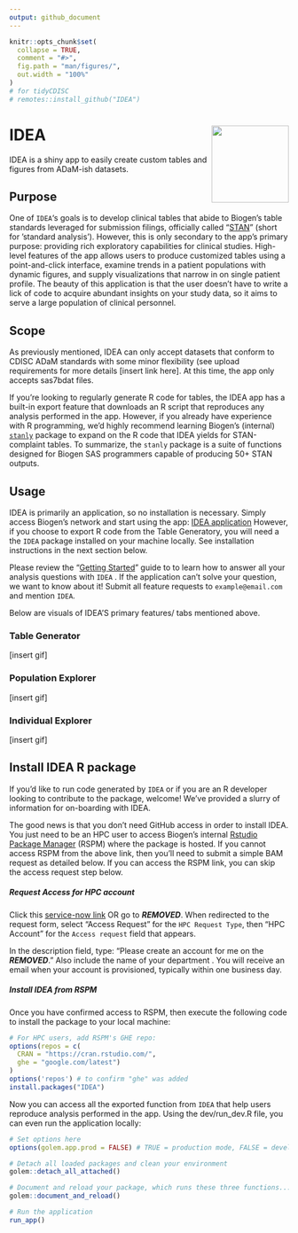 ```yaml
---
output: github_document
---
```


<!-- README.md is generated from README.Rmd. Please edit that file -->

```r
knitr::opts_chunk$set(
  collapse = TRUE,
  comment = "#>",
  fig.path = "man/figures/",
  out.width = "100%"
)
# for tidyCDISC
# remotes::install_github("IDEA")
```

# IDEA <a href='https://github.biogen.com/pages/biometrics/SEER/'><img src="man/figures/app_ICON.png" align="right" height="139"/></a>

IDEA is a shiny app to easily create custom tables and figures from ADaM-ish datasets.

## Purpose

One of `IDEA`'s goals is to develop clinical tables that abide to Biogen's table standards leveraged for submission filings, officially called "[STAN](https://biib.sharepoint.com/:w:/r/sites/ADSTCS/DS&G/_layouts/15/Doc.aspx?sourcedoc=%7B86cf7567-db46-4983-9a12-fdc63e77cf98%7D&action=view&wdAccPdf=0&wdparaid=688A3ED1&CID=B3A09B8B-6A35-4F43-A484-5E9EF88CD5FA&wdLOR=c8053EEAB-66ED-4CA0-9B71-331B73267CD8)" (short for 'standard analysis'). However, this is only secondary to the app's primary purpose: providing rich exploratory capabilities for clinical studies. High-level features of the app allows users to produce customized tables using a point-and-click interface, examine trends in a patient populations with dynamic figures, and supply  visualizations that narrow in on single patient profile. The beauty of this application is that the user doesn't have to write a lick of code to acquire abundant insights on your study data, so it aims to serve a large population of clinical personnel.


## Scope

As previously mentioned, IDEA can only accept datasets that conform to CDISC ADaM standards with some minor flexibility (see upload requirements for more details [insert link here]. At this time, the app only accepts sas7bdat files.

If you're looking to regularly generate R code for tables, the IDEA app has a built-in export feature that downloads an R script that reproduces any analysis performed in the app. However, if you already have experience with R programming, we'd highly recommend learning Biogen's (internal) [`stanly`](https://www.google.com/) package to expand on the R code that IDEA yields for STAN-complaint tables. To summarize, the `stanly` package is a suite of functions designed for Biogen SAS programmers capable of producing 50+ STAN outputs.


## Usage

IDEA is primarily an application, so no installation is necessary. Simply access Biogen's network and start using the app: [IDEA application](https://bit.ly/tidyCDISC/) However, if you choose to export R code from the Table Generatory, you will need a the `IDEA` package installed on your machine locally. See installation instructions in the next section below.


Please review the "[Getting Started](https://biogen-inc.github.io/tidyCDISC/articles/IDEA.html)" guide to to learn how to answer all your analysis questions with `IDEA` . If the application can't solve your question, we want to know about it! Submit all feature requests to `example@email.com` and mention `IDEA`.

Below are visuals of IDEA'S primary features/ tabs mentioned above.

### Table Generator
[insert gif]

### Population Explorer
[insert gif]

### Individual Explorer
[insert gif]


## Install IDEA R package

If you'd like to run code generated by `IDEA` or if you are an R developer looking to contribute to the package, welcome! We've provided a slurry of information for on-boarding with IDEA. 


The good news is that you don't need GitHub access in order to install IDEA. You just need to be an HPC user to access Biogen's internal [Rstudio Package Manager](https://www.google.com/) (RSPM)  where the package is hosted. If you cannot access RSPM from the above link, then you'll need to submit a simple BAM request as detailed below. If you can access the RSPM link, you can skip the access request step below.


##### Request Access for HPC account  
Click this [service-now link](https://www.google.com/) OR go to ***REMOVED***. When redirected to the request form, select "Access Request" for the `HPC Request Type`, then "HPC Account" for the `Access request` field that appears.

In the description field, type: "Please create an account for me on the ***REMOVED***." Also include the name of your department . You will receive an email when your account is provisioned, typically within one business day.


##### Install IDEA from RSPM
Once you have confirmed access to RSPM, then execute the following code to install the package to your local machine:

```r
# For HPC users, add RSPM's GHE repo:
options(repos = c(
  CRAN = "https://cran.rstudio.com/",
  ghe = "google.com/latest")
)
options('repos') # to confirm "ghe" was added
install.packages("IDEA")
```

Now you can access all the exported function from `IDEA` that help users reproduce analysis performed in the app. Using the dev/run_dev.R file, you can even run the application locally:

```r
# Set options here
options(golem.app.prod = FALSE) # TRUE = production mode, FALSE = development mode

# Detach all loaded packages and clean your environment
golem::detach_all_attached()

# Document and reload your package, which runs these three functions...
golem::document_and_reload()

# Run the application 
run_app()
```


